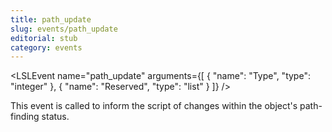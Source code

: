 ```yaml
---
title: path_update
slug: events/path_update
editorial: stub
category: events
---
```


<LSLEvent
	name="path_update"
	arguments={[
	{
		"name": "Type",
		"type": "integer"
	},
	{
		"name": "Reserved",
		"type": "list"
	}
]}
/>

This event is called to inform the script of changes within the object's path-finding status.
